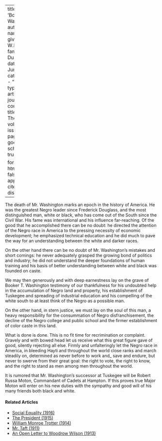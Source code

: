 
---
title: 'Booker T. Washington'
author:
  - name:
      given: W.E.B.
      family: Du Bois
date: Jun. 1915
categories: 
  - ""
citation: 
  type: article-journal
  container-title: The Crisis
  volume: 11
  issue: 2
  page: 82
google-scholar: true

format:
  html:
    toc: false
    appendix-cite-as: display
---


<!--![Booker T. Washington](https://upload.wikimedia.org/wikipedia/commons/1/1b/Booker_T_Washington_retouched_flattened-crop.jpg)-->

The death of Mr. Washington marks an epoch in the history of America. He was the greatest Negro leader since Frederick Douglass, and the most distinguished man, white or black, who has come out of the South since the Civil War. His fame was international and his influence far-reaching. Of the good that he accomplished there can be no doubt: he directed the attention of the Negro race in America to the pressing necessity of economic development; he emphasized technical education and he did much to pave the way for an understanding between the white and darker races.

On the other hand there can be no doubt of Mr. Washington's mistakes and short comings: he never adequately grasped the growing bond of politics and industry; he did not understand the deeper foundations of human training and his basis of better understanding between white and black was founded on caste.

We may then generously and with deep earnestness lay on the grave of Booker T. Washington testimony of our thankfulness for his undoubted help in the accumulation of Negro land and property, his establishment of Tuskegee and spreading of industrial education and his compelling of the white south to at least think of the Negro as a possible man.

On the other hand, in stern justice, we must lay on the soul of this man, a heavy responsibility for the consummation of Negro disfranchisement, the decline of the Negro college and public school and the firmer establishment of color caste in this land.

What is done is done. This is no fit time for recrimination or complaint. Gravely and with bowed head let us receive what this great figure gave of good, silently rejecting all else. Firmly and unfalteringly let the Negro race in America, in bleeding Hayti and throughout the world close ranks and march steadily on, determined as never before to work and_ save and endure, but never to swerve from their great goal: the right to vote, the right to know, and the right to stand as men among men throughout the world.

It is rumored that Mr. Washington's successor at Tuskegee will be Robert Russa Moton, Commandant of Cadets at Hampton. If this proves true Major Moton will enter on his new duties with the sympathy and good will of his many friends both black and white.

<!-- Similar articles start here -->
<div  class="clear-wrap"></div>

#### Related Articles

* [Social Equality (1916)](/Volumes/12/01/social_equality.html)
* [The President (1915)](/Volumes/09/04/president.html)
* [William Monroe Trotter (1914)](/Volumes/09/02/trotter.html)
* [Mr. Taft (1911)](/Volumes/02/06/taft.html)
* [An Open Letter to Woodrow Wilson (1913)](/Volumes/05/05/open_letter.html)

<!-- Similar articles end here -->